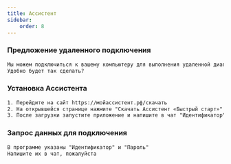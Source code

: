 ```yaml
---
title: Ассистент
sidebar:
    order: 8
---
```


### Предложение удаленного подключения
```txt
Мы можем подключиться к вашему компьютеру для выполнения удаленной диагностики через приложение "Ассистент"
Удобно будет так сделать?
```

### Установка Ассистента
```txt
1. Перейдите на сайт https://мойассистент.рф/скачать
2. На открывшейся странице нажмите "Скачать Ассистент «Быстрый старт»"
3. После загрузки запустите приложение и напишите в чат "Идентификатор" и "Пароль"
```

### Запрос данных для подключения
```txt
В программе указаны "Идентификатор" и "Пароль"
Напишите их в чат, пожалуйста
```